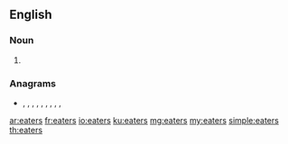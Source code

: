 ==English==

===Noun===
{{head|en|noun plural form}}

# {{plural of|eater|lang=en}}

===Anagrams===
* {{l|en|arêtes}}, {{l|en|aretes}}, {{l|en|Easter}}, {{l|en|easter}}, {{l|en|reseat}}, {{l|en|saeter}}, {{l|en|seater}}, {{l|en|staree}}, {{l|en|teaser}}, {{l|en|Teresa}}

[[ar:eaters]]
[[fr:eaters]]
[[io:eaters]]
[[ku:eaters]]
[[mg:eaters]]
[[my:eaters]]
[[simple:eaters]]
[[th:eaters]]